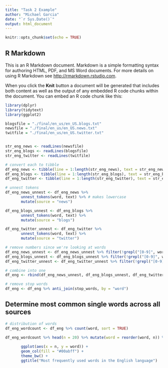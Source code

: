 ```yaml
---
title: "Task 2 Example"
author: "Michael Garcia"
date: "`r Sys.Date()`"
output: html_document
---
```


```r
knitr::opts_chunk$set(echo = TRUE)
```

## R Markdown

This is an R Markdown document. Markdown is a simple formatting syntax for authoring HTML, PDF, and MS Word documents. For more details on using R Markdown see <http://rmarkdown.rstudio.com>.

When you click the **Knit** button a document will be generated that includes both content as well as the output of any embedded R code chunks within the document. You can embed an R code chunk like this:

```r
library(dplyr)
library(tidytext)
library(ggplot2)
```


```r
blogsfile = "./final/en_us/en_US.blogs.txt"
newsfile = "./final/en_us/en_US.news.txt"
twitfile = "./final/en_us/en_US.twitter.txt"


str_eng_news <- readLines(newsfile)
str_eng_blogs <- readLines(blogsfile)
str_eng_twitter <- readLines(twitfile)
```


```r
# convert each to tibble
df_eng_news <- tibble(line = 1:length(str_eng_news), text = str_eng_news)
df_eng_blogs <- tibble(line = 1:length(str_eng_blogs), text = str_eng_blogs)
df_eng_twitter <- tibble(line = 1:length(str_eng_twitter), text = str_eng_twitter)

# unnest tokens
df_eng_news_unnest <- df_eng_news %>% 
       unnest_tokens(word, text) %>% # makes lowercase
       mutate(source = "news")

df_eng_blogs_unnest <- df_eng_blogs %>% 
       unnest_tokens(word, text) %>% 
       mutate(source = "blogs")

df_eng_twitter_unnest <- df_eng_twitter %>% 
       unnest_tokens(word, text) %>% 
       mutate(source = "twitter")

# remove numbers since we're looking at words
df_eng_news_unnest <- df_eng_news_unnest %>% filter(!grepl("[0-9]", word))
df_eng_blogs_unnest <- df_eng_blogs_unnest %>% filter(!grepl("[0-9]", word))
df_eng_twitter_unnest <- df_eng_twitter_unnest %>% filter(!grepl("[0-9]", word))

# combine into one
df_eng <- rbind(df_eng_news_unnest, df_eng_blogs_unnest, df_eng_twitter_unnest)

# remove stop words
df_eng <- df_eng %>% anti_join(stop_words, by = "word")
```

## Determine most common single words across all sources

```r
# distribution of words
df_eng_wordcount <- df_eng %>% count(word, sort = TRUE)     

df_eng_wordcount %>% head(n = 20) %>% mutate(word = reorder(word, n)) %>% 
       
       ggplot(aes(x = n, y = word)) +
       geom_col(fill = "#00abff") +
       theme_bw() +
       ggtitle("Most frequently used words in the English language")
```

